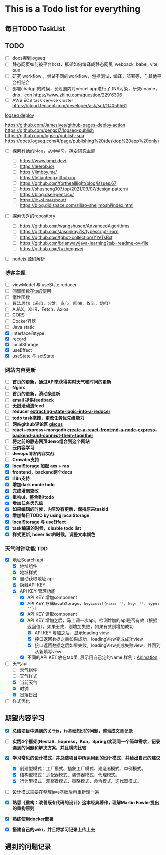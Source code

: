 
# This is a Todo list for everything

## 每日TODO TaskList
<TodoFeature />

## TODO
- [ ] docs挪到logseq
- [ ] 静态网页如何被平台host，框架如何编译成静态网页, webpack, babel, vite, bun
- [ ] 研究 workflow ，尝试不同的workflow，包括测试，编译，部署等，与其他平台相结合
- [ ] 部署chatgpt的时候，发现国内对vercel.app进行了DNS污染，研究cname，dns，cdn https://www.zhihu.com/question/22916306
- [ ] AWS ECS task service cluster https://cloud.tencent.com/developer/ask/sof/114059561

[logseq deploy](/blog/logseqPublished)

https://github.com/JamesIves/github-pages-deploy-action
https://github.com/pengx17/logseq-publish
https://github.com/logseq/publish-spa
https://docs.logseq.com/#/page/publishing%20(desktop%20app%20only)
- [ ] 探索其他的blog，从中学习，确定研究主题
    - [ ] https://www.bmpi.dev/
    - [ ] https://leerob.io/
    - [ ] https://limboy.me/
    - [ ] https://letianfeng.github.io/
    - [ ] https://github.com/forthealllight/blog/issues/67
    - [ ] https://shusheng007.top/2021/09/07/design-pattern/
    - [ ] https://blog.dselegent.icu/
    - [ ] https://io-oi.me/about/
    - [ ] https://blog.didispace.com/ziliao-shejimoshi/index.html
- [ ] 探索优秀的repository
    - [ ] https://github.com/wangshusen/AdvancedAlgorithms
    - [ ] https://github.com/JasonkayZK/typescript-learn
    - [ ] https://github.com/tgbot-collection/YYeTsBot
    - [ ] https://github.com/brianway/java-learning?tab=readme-ov-file
    - [ ] https://github.com/fuzhengwei
- [ ] [nodejs 源码解析](/blog/nodeJs)


### **博客主题**
  - [ ] viewModel 与 useState reducer
  - [ ] [回调函数在ts的使用](https://www.tslang.cn/docs/handbook/declaration-files/do-s-and-don-ts.html)
  - [ ] 惰性函数
  - [ ] 算法思想（递归，分治，贪心，回溯，枚举，动归）
  - [ ] AJAX，XHR，Fetch，Axios
  - [ ] CORS
  - [ ] Docker容器
  - [ ] Java static
  - [x] interface和type
  - [x] [record](https://zhuanlan.zhihu.com/p/356662885)
  - [x] localStorage
  - [x] useEffect
  - [x] useState 与 setState

### 网站内容更新
- [ ] **首页的更新，通过API来获得实时天气和时间的更新**
- [ ] **Nginx**
- [ ] **首页的更新，滑动条更新**
- [ ] **email 提供feedback**
- [ ] **无限滚动流feed**
- [ ] **reducer [extracting-state-logic-into-a-reducer](https://zh-hans.react.dev/learn/extracting-state-logic-into-a-reducer)**
- [ ] **todo task拖拽，更改任务优先级能力**
- [ ] **网站github评论区 [giscus](https://giscus.app/zh-CN)**
- [ ] **react+express+mongodb [create-a-react-frontend-a-node-express-backend-and-connect-them-together](https://www.freecodecamp.org/chinese/news/create-a-react-frontend-a-node-express-backend-and-connect-them-together/)**
- [ ] **将之前的静态网页demo组合到这个网站**
- [ ] **云内容学习**
- [ ] **devops博客内容实战**
- [ ] **Crowdin支持**
- [x] **localStorage 加密 aes + ras**
- [x] **frontend，backend两个docs**
- [x] **i18n支持**
- [x] **增加dark mode todo**
- [x] **完成增删查改**
- [x] **重构ui，整合到/todo**
- [x] **增加任务优先级**
- [x] **如果编辑的时候，内容没有更新，保持原来taskId**
- [x] **增加每日TODO by using localStorage**
- [x] **localStorage 与 useEffect**
- [x] **task编辑的时候，disable todo list**
- [x] **样式更新, hover list的时候，调整文本颜色**

### 天气时钟功能 TDD
- [x] 地址Search api
    - [x] 地址组件
    - [x] 地址样式
    - [x] 自动获取地址 api
    - [x] 隐藏API KEY
    - [x] API KEY 管理功能
        - [x] API KEY 增加component
        - [x] API KEY 存储localStorage，`keyList:[{name: '', key: '', type: ''}]`
        - [x] API KEY 读取component
        - [x] API KEY 增加之后，马上调一次api，检测增加的api是否有效（根据返回值），如果无效，则增加失败，如果有效则增加成功
            - [x] API KEY 增加之后，显示loading view
            - [x] 接口返回数据之后如果成功，loadingView变成成功view
            - [x] 接口返回数据之后如果失败，loadingView变成失败view，并回到从新填写view
        - [x] 不同的API KEY 放在tab里, 展示用自己定的Name 样例：[Animation](https://mui.com/material-ui/react-floating-action-button/#animation)
- [ ] 天气api
    - [ ] 天气组件
    - [ ] 天气样式
    - [x] 当前天气
    - [x] 时钟
    - [x] 日落日出
- [ ] 样式优化

## 期望内容学习
- [x] **总结项目中遇到的关于js，ts基础知识的问题，整理成文章记录**
- [ ] **实践4个框架(NestJS，Express，Koa，Spring)实现同一个简单需求，记录遇到的问题和解决方案，并且横向比较**
- [x] **学习常见的设计模式，并总结项目中所运用到的设计模式，并给出自己的建议**
    - [x] 创建型模式：工厂模式、抽象工厂模式、建造者模式、单例模式。
    - [x] 结构型模式：适配器模式、装饰器模式、代理模式。
    - [x] 行为型模式：观察者模式、策略模式、命令模式、迭代器模式。
- [ ] 设计模式需要在整理java基础后再重新理一遍
- [x] **熟悉《重构：改善既有代码的设计》这本经典著作，理解Martin Fowler提出的重构原则**
- [x] **熟练使用docker部署**
- [x] **搭建自己的wiki，并且将学习记录上传上去**


## 遇到的问题记录






